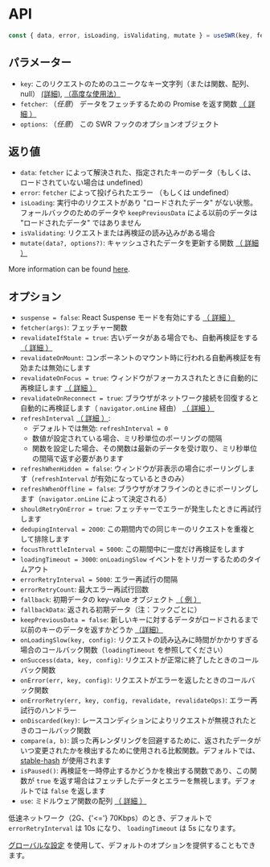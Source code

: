 
# API

```js
const { data, error, isLoading, isValidating, mutate } = useSWR(key, fetcher, options)
```

## パラメーター

- `key`: このリクエストのためのユニークなキー文字列（または関数、配列、null） [(詳細)](/docs/arguments), [（高度な使用法）](/docs/conditional-fetching)
- `fetcher`: （_任意_） データをフェッチするための Promise を返す関数 [（ 詳細 ）](/docs/data-fetching)
- `options`: （_任意_） この SWR フックのオプションオブジェクト

## 返り値

- `data`: `fetcher` によって解決された、指定されたキーのデータ（もしくは、ロードされていない場合は undefined）
- `error`: `fetcher` によって投げられたエラー （もしくは undefined）
- `isLoading`: 実行中のリクエストがあり "ロードされたデータ" がない状態。フォールバックのためのデータや `keepPreviousData` による以前のデータは "ロードされたデータ" ではありません
- `isValidating`: リクエストまたは再検証の読み込みがある場合
- `mutate(data?, options?)`: キャッシュされたデータを更新する関数 [（ 詳細 ）](/docs/mutation)

More information can be found [here](/docs/advanced/understanding).

## オプション

- `suspense = false`: React Suspense モードを有効にする [（ 詳細 ）](/docs/suspense)
- `fetcher(args)`: フェッチャー関数
- `revalidateIfStale = true`: 古いデータがある場合でも、自動再検証をする [（ 詳細 ）](/docs/revalidation#disable-automatic-revalidations)
- `revalidateOnMount`: コンポーネントのマウント時に行われる自動再検証を有効または無効にします
- `revalidateOnFocus = true`: ウィンドウがフォーカスされたときに自動的に再検証します [（ 詳細 ）](/docs/revalidation)
- `revalidateOnReconnect = true`: ブラウザがネットワーク接続を回復すると自動的に再検証します（ `navigator.onLine` 経由） [（ 詳細 ）](/docs/revalidation)
- `refreshInterval` [（ 詳細 ）](/docs/revalidation):
  - デフォルトでは無効: `refreshInterval = 0`
  - 数値が設定されている場合、ミリ秒単位のポーリングの間隔
  - 関数を設定した場合、その関数は最新のデータを受け取り、ミリ秒単位の間隔で返す必要があります
- `refreshWhenHidden = false`: ウィンドウが非表示の場合にポーリングします（`refreshInterval` が有効になっているときのみ）
- `refreshWhenOffline = false`: ブラウザがオフラインのときにポーリングします（`navigator.onLine` によって決定される）
- `shouldRetryOnError = true`: フェッチャーでエラーが発生したときに再試行します
- `dedupingInterval = 2000`: この期間内での同じキーのリクエストを重複として排除します
- `focusThrottleInterval = 5000`: この期間中に一度だけ再検証をします
- `loadingTimeout = 3000`: `onLoadingSlow` イベントをトリガーするためのタイムアウト
- `errorRetryInterval = 5000`: エラー再試行の間隔
- `errorRetryCount`: 最大エラー再試行回数
- `fallback`: 初期データの key-value オブジェクト [（ 例 ）](/docs/with-nextjs)
- `fallbackData`: 返される初期データ（注：フックごとに）
- `keepPreviousData = false`: 新しいキーに対するデータがロードされるまで以前のキーのデータを返すかどうか [（詳細）](/docs/advanced/understanding#return-previous-data-for-better-ux)
- `onLoadingSlow(key, config)`: リクエストの読み込みに時間がかかりすぎる場合のコールバック関数（`loadingTimeout` を参照してください）
- `onSuccess(data, key, config)`: リクエストが正常に終了したときのコールバック関数
- `onError(err, key, config)`: リクエストがエラーを返したときのコールバック関数
- `onErrorRetry(err, key, config, revalidate, revalidateOps)`: エラー再試行のハンドラー
- `onDiscarded(key)`: レースコンディションによりリクエストが無視されたときのコールバック関数
- `compare(a, b)`: 誤った再レンダリングを回避するために、返されたデータがいつ変更されたかを検出するために使用される比較関数。デフォルトでは、[stable-hash](https://github.com/shuding/stable-hash) が使用されます
- `isPaused()`: 再検証を一時停止するかどうかを検出する関数であり、この関数が `true` を返す場合はフェッチしたデータとエラーを無視します。デフォルトでは `false` を返します
- `use`: ミドルウェア関数の配列 [（ 詳細 ）](/docs/middleware)

<Callout emoji="💡">
  低速ネットワーク（2G、{'<='} 70Kbps）のとき、デフォルトで <code>errorRetryInterval</code> は 10s になり、
  <code>loadingTimeout</code> は 5s になります。
</Callout>

[グローバルな設定](/docs/global-configuration) を使用して、デフォルトのオプションを提供することもできます。
